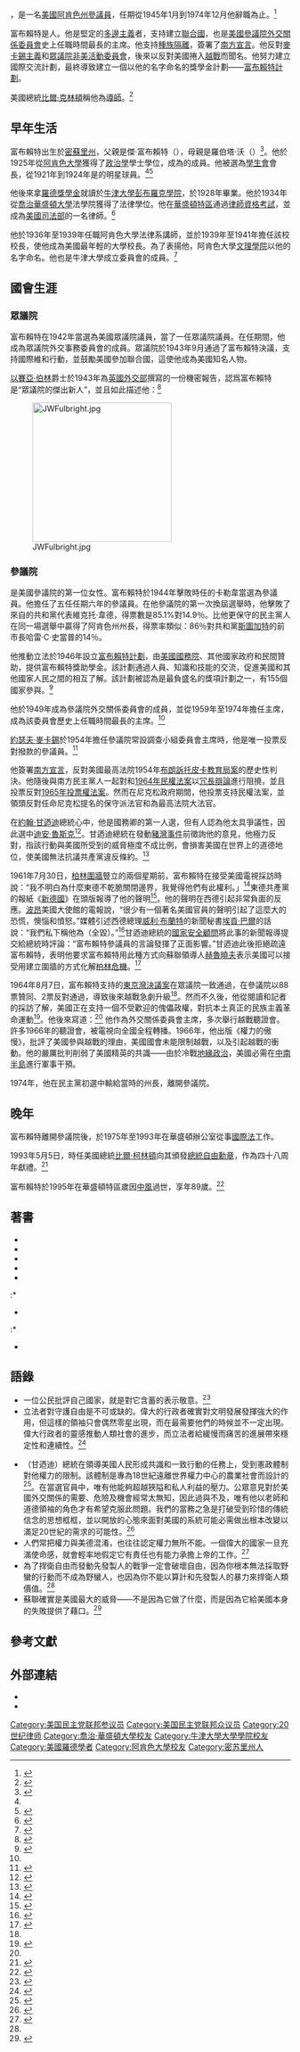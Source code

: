 {{noteTA
|1=zh-cn:富布赖特;zh-hk:富布賴特;zh-tw:傅爾布萊特;
|2=zh-cn:项目;zh-hk:計劃;zh-tw:計畫;
}}
{{infobox Senator
|birth_name  = 詹姆斯·威廉·富布賴特
|nationality = {{flagu|美國}}
|image name  = Fulbright.jpg
|imagesize   = 220px
|jr/sr       = 美國參議員
|state       = [[阿肯色州|阿肯色州]]
|party       = [[民主黨_(美國)|民主黨]]
|term_start  = 1945年1月3日
|term_end    = 1974年12月31日
|preceded    = {{link-en|海蒂·卡勒韋|Hattie Caraway}}
|succeeded   = {{link-en|戴爾·邦珀斯|Dale Bumpers}}
|state2      = [[阿肯色州|阿肯色州]]
|district2   = 三
|term_start2 = 1943年1月3日
|term_end2   = 1945年1月3日
|preceded2   = {{link-en|克萊德·T·埃利斯|Clyde T. Ellis}}
|succeeded2  = {{link-en|詹姆斯·W·川布爾|James William Trimble}}
|order3      = [[美國參議院外交關係委員會|美國參議院外交關係委員會]]議長
|term_start3 = 1959年1月3日
|term_end3   = 1974年12月31日
|preceded3   = {{link-en|西奧多·F·格林|Theodore F. Green}}
|succeeded3  = {{link-en|約翰·J·斯帕克曼|John J. Sparkman}}
|order4      = {{link-en|美國參議院銀行，房屋與城市事務委員會|United States Senate Committee on Banking, Housing, and Urban Affairs}}議長
|term_start4 = 1955年1月3日
|term_end4   = 1959年1月3日
|preceded4   = {{link-en|荷馬·E·凱普哈特|Homer Capehart}}
|succeeded4  = {{link-en|A·威利斯·羅伯遜|A. Willis Robertson}}
|birth_date  = {{birth date|1905|4|9|mf=y}}
|birth_place = {{美國}}[[密蘇里州|密蘇里州]]{{link-en|薩姆納|Sumner, Missouri}}
|death_date  = {{death date and age|1995|2|9|1905|4|9|mf=y}}
|death_place = {{flagu|美國}}[[華盛頓哥倫比亞特區|華盛頓哥倫比亞特區]]
|spouse      = 伊麗莎白·威廉姆斯（1906–1985）<br>{{link-en|哈麗特·梅爾·富布賴特|Harriet Mayor Fulbright|哈麗特·梅爾}}（1990–1995）
|alma_mater  = [[阿肯色大學|阿肯色大學]]<br>[[牛津大學彭布羅克學院|牛津大學彭布羅克學院]]<br>[[喬治·華盛頓大學|喬治·華盛頓大學]]
|religion    = [[基督會|基督會]]
}}

{{地區用詞
|start={{bd|1905年|4月9日|1995年|2月9日}}，{{lang-en|James William Fulbright}}
|tw=詹姆斯·威廉·傅爾布萊特<ref>
 {{cite book
 |chapter = [Fulbright Act 1946] (USA) - 〔傅爾布來特法案〕（美國）
 |chapter-url=https://terms.naer.edu.tw/detail/1310992/
 |editor=劉真
 |author=單文經
 |date=2000年12月
 |title=教育大辭書
 |publisher=國立編譯館
 |isbn=957-9489-10-6}}
 </ref><ref name="fse">
 {{cite web
 |date=2009年11月12日
 |title=台灣傅爾布萊特計畫簡介
 |url=http://www.fulbright.org.tw/dispPageBox/CtCh.aspx?ddsPageID=FOSECHIAAAINTRO
 |website=學術交流基金會 Foundation for Scholarly Exchange (Fulbright Taiwan)
 |quote=1946年8月1日，美國國會通過由參議員傅爾布萊特的提案，成立基金，冀望「藉教育的接觸，作智識與技能的更大交換」，「以促進美國人民與其他國家人民相互瞭解」。「傅爾布萊特法案」並授權美國政府與各國政府簽訂協定，以進行教育交換活動。
 |language=zh-tw}}</ref>
|cn=詹姆斯·威廉·富布賴特<ref name="shareamerica">
{{cite web
|author=晓路
|date=2013年5月15日
|title=“富布赖特项目”与“中美富布赖特项目”
|url=https://share.america.gov/zh-hans/fulbrightprogram/
|website=ShareAmerica
|publisher=美国国务院
|archive-url=https://web.archive.org/web/https://share.america.gov/zh-hans/fulbrightprogram/
|archive-date=2019年10月15日
|dead-url=no
|quote=“富布赖特项目”设立于二战刚结束的1946年，由来自阿肯色州的国会参议员J·威廉·富布赖特（J. William Fulbright）提出，称为“富布赖特法案”（Fulbright Act of 1946）。 |access-date=2019年10月15日 
|language=zh-hans}}</ref><ref name="usembassy">
{{cite web
|last=Kuczynski |first=R. F.
|date=2019年8月16日
|orig-year=2016年10月31日
|title=富布赖特项目
|url=https://china.usembassy-china.org.cn/zh/education-culture-zh/fulbright-program-zh/
|website=美国驻华大使馆和领事馆
|archive-url=https://web.archive.org/web/https://china.usembassy-china.org.cn/zh/education-culture-zh/fulbright-program-zh/
|archive-date=2019年7月27日
|dead-url=no
|access-date=2019年10月15日
|language=zh-cn}}</ref>}}，是一名[[美國|美國]][[阿肯色州|阿肯色州]][[參議員|參議員]]，任期從1945年1月到1974年12月他辭職為止。<ref name="NYT">{{cite news 
|url=http://www.nytimes.com/1995/02/10/obituaries/j-william-fulbright-senate-giant-is-dead-at-89.html 
|title=J. William Fulbright, Senate Giant, Is Dead at 89 
|last=Apple 
|first=R. W., Jr. 
|date=1995年2月10日 
|publisher=[[New_York_Times|New York Times]] 
|language=en 
|accessdate=2015年2月24日 
|archive-date=2020年9月18日 
|archive-url=https://web.archive.org/web/20200918222849/https://www.nytimes.com/1995/02/10/obituaries/j-william-fulbright-senate-giant-is-dead-at-89.html 
|dead-url=no 
}}</ref>

富布賴特是{{link-en|南方民主黨|Southern Democrats}}人。他是堅定的[[多邊主義|多邊主義]]者，支持建立[[聯合國|聯合國]]，也是[[美國參議院外交關係委員會|美國參議院外交關係委員會]]史上任職時間最長的主席。他支持[[種族隔離|種族隔離]]，簽署了[[南方宣言|南方宣言]]。他反對[[麥卡錫主義|麥卡錫主義]]和[[眾議院非美活動委員會|眾議院非美活動委員會]]，後來以反對美國捲入[[越戰|越戰]]而聞名。他努力建立國際交流計劃，最終導致建立一個以他的名字命名的獎學金計劃——[[富布賴特計劃|富布賴特計劃]]。

美國總統[[比爾·克林頓|比爾·克林頓]]稱他為[[導師|導師]]。<ref>{{cite web 
|url=http://www.presidency.ucsb.edu/ws/?pid=46111
|last=Clinton 
|first=William J. 
|title=Appointment for the J. William Fulbright Foreign Scholarship Board 
|date=1993年11月12日 
|publisher=Gerhard Peters and John T. Woolley, The American Presidency Project 
|language=en 
|accessdate=2015年3月5日 
|archive-date=2016年3月4日 
|archive-url=https://web.archive.org/web/20160304211443/http://www.presidency.ucsb.edu/ws/?pid=46111 
|dead-url=no 
}}</ref>

==早年生活==
富布賴特出生於[[密蘇里州|密蘇里州]]{{link-en|薩姆納|Sumner, Missouri}}，父親是傑·富布賴特（{{lang|en|Jay Fulbright}}），母親是羅伯塔·沃（{{lang|en|Roberta Waugh}}）<ref>{{cite web |url=http://www.encyclopediaofarkansas.net/encyclopedia/entry-detail.aspx?entryID=1653 |title=Roberta Waugh Fulbright (1874–1953) |work=Encyclopedia of Arkansas |language=en |accessdate=2015-02-24 |archive-date=2018-12-23 |archive-url=https://web.archive.org/web/20181223121221/http://www.encyclopediaofarkansas.net/encyclopedia/entry-detail.aspx?entryID=1653 |dead-url=no }}</ref>。他於1925年從[[阿肯色大學|阿肯色大學]]獲得了[[政治學|政治學]]學士學位，成為{{link-en|西格瑪志聯誼會|Sigma Chi}}的成員。他被選為[[學生會|學生會]]會長，從1921年到1924年是{{link-en|阿肯色大學足球隊|Arkansas Razorbacks football}}的明星球員。<ref name="NYT"/><ref>{{cite web |url=http://www.hogwired.com//pdf4/133090.pdf |title=1964 Arkansas Razorbacks National Championship |date= |access-date=2012年6月11日 |dead-url=yes |archive-url=https://web.archive.org/web/20120728190548/http://www.hogwired.com//pdf4/133090.pdf?SPSID=30726&SPID=2419&DB_OEM_ID=6100 |archive-date=2012年7月28日 |language=en }}</ref>

他後來拿[[羅德獎學金|羅德獎學金]]就讀於[[牛津大學彭布羅克學院|牛津大學彭布羅克學院]]，於1928年畢業。他於1934年從[[喬治華盛頓大學|喬治華盛頓大學]]法學院獲得了法律學位。他在[[華盛頓特區|華盛頓特區]]通過[[律師資格考試|律師資格考試]]，並成為[[美國司法部|美國司法部]]{{link-en|反壟斷部門|United States Department of Justice Antitrust Division}}的一名律師。<ref>{{cite web |url=http://www.encyclopediaofarkansas.net/encyclopedia/entry-detail.aspx?entryID=1652 |title=Bill Fulbright (1905–1995) |work=Encyclopedia of Arkansas |publisher=Central Arkansas Library System |language=en |accessdate=2015-03-02 |archive-date=2017-05-08 |archive-url=https://web.archive.org/web/20170508074635/http://www.encyclopediaofarkansas.net/encyclopedia/entry-detail.aspx?entryID=1652 |dead-url=no }}</ref>

他於1936年至1939年任職阿肯色大學法律系講師，並於1939年至1941年擔任該校校長，使他成為美國最年輕的大學校長。為了表揚他，阿肯色大學[[文理學院|文理學院]]以他的名字命名。他也是牛津大學{{link-en|羅瑟米爾美國研究所|Rothermere American Institute}}成立委員會的成員。<ref>{{cite web |title=Founding Council |url=http://www.rai.ox.ac.uk/about/history/foundingcouncil |publisher=Rothermere American Institute |access-date=2012年11月22日 |dead-url=yes |archive-url=https://web.archive.org/web/20121117021312/http://www.rai.ox.ac.uk/about/history/foundingcouncil |archive-date=2012年11月17日 |language=en }}</ref>

==國會生涯==
===眾議院===
富布賴特在1942年當選為美國眾議院議員，當了一任眾議院議員。在任期間，他成為眾議院外交事務委員會的成員。眾議院於1943年9月通過了富布賴特決議，支持國際維和行動，並鼓勵美國參加聯合國，這使他成為美國知名人物。

[[以賽亞·伯林|以賽亞·伯林]]爵士於1943年為[[英國外交部|英國外交部]]撰寫的一份機密報告，認爲富布賴特是“眾議院的傑出新人”，並且如此描述他：<ref name="hachey1973">{{cite journal 
|url=http://berlin.wolf.ox.ac.uk/published_works/singles/bib139a/bib139a.pdf 
|title=American Profiles on Capitol Hill: A Confidential Study for the British Foreign Office in 1943 
|last=Hachey 
|first=Thomas E. 
|journal=Wisconsin Magazine of History 
|date=Winter 1973–1974 
|volume=57 
|issue=2 
|pages=141–153 
|jstor=4634869 
|dead-url=yes 
|archive-url=https://web.archive.org/web/20131021185357/http://berlin.wolf.ox.ac.uk/published_works/singles/bib139a/bib139a.pdf 
|archive-date=2013年10月21日 
|quote=A young (age 38) wealthy ex-Rhodes scholar, whose major experience so far has been of farming and business. He has already shown versatile competence and ability in business as special attorney in the Anti-Trust Division of the Justice Department and as president of the University of Arkansas. An alert and intelligent member of the committee who recently drew a comparison between the British practice of making grants to her allies and America's World War practice of making loans on fixed financial terms, to show that it was America which had departed from the general international practice in the matter. Fuibright would like to see the United States obtain only non-material benefits from Lend-Lease, namely, political commitments from the countries receiving it, that would enable a system of post-war collective security to be set up. An internationalist. 
|language=en 
|access-date=2015年2月24日 
}}</ref>
{{cquote|一位年輕（38歲）富有的前羅德學者，迄今主要經驗為養殖和業務。他在美國司法部反壟斷部門律師與阿肯色大學校長的業務上，已經展示出多種競爭力和能力。他是眾議院外交事務委員會一位敏銳而明智的成員，最近比較英美兩國對外援助的不同：英國對盟友提供贈款，而美國在[[第二次世界大戰|第二次世界大戰]]期間以固定的財政條件提供貸款，指出美國在這方面偏離了國際慣例。富布賴特希望美國從[[租借法案|租借法案]]獲得的利益只是非金錢的，即從接受國家獲得政治承諾，以建立戰後的[[集體安全|集體安全]]制度。一位[[國際主義|國際主義]]者。}}

[[File:JWFulbright.jpg|250px]]
===參議院===
{{link-en|海蒂·卡勒韋|Hattie Caraway}}是美國參議院的第一位女性。富布賴特於1944年擊敗時任的卡勒韋當選為參議員。他擔任了五任任期六年的參議員。在他參議院的第一次換屆選舉時，他擊敗了來自{{link-en|貝茨維爾|Batesville, Arkansas}}的共和黨代表維克托·韋德，得票數是85.1%對14.9％。比他更保守的民主黨人{{link-en|本傑明·特拉維斯·萊尼|Benjamin Travis Laney}}在同一場選舉中贏得了阿肯色州州長，得票率類似：86％對共和黨[[斯圖加特_(阿肯色州)|斯圖加特]]的前市長哈雷·C·史當普的14％。

他推動立法於1946年設立[[富布賴特計劃|富布賴特計劃]]，由[[美國國務院|美國國務院]]{{link-en|教育和文化事務局|Bureau of Educational and Cultural Affairs}}、其他國家政府和民間贊助，提供富布賴特獎助學金。該計劃通過人員、知識和技能的交流，促進美國和其他國家人民之間的相互了解。該計劃被認為是最負盛名的獎項計劃之一，有155個國家參與。<ref name="美國參議院">{{cite web |url=https://www.senate.gov/artandhistory/history/common/generic/Featured_Bio_Fulbright.htm |title=J. William Fulbright: A Featured Biography |publisher=[[美國參議院|美國參議院]] |language=en |accessdate=2015-03-02 |archive-date=2019-09-11 |archive-url=https://web.archive.org/web/20190911082124/https://www.senate.gov/artandhistory/history/common/generic/Featured_Bio_Fulbright.htm |dead-url=no }}</ref>

他於1949年成為參議院外交關係委員會的成員，並從1959年至1974年擔任主席，成為該委員會歷史上任職時間最長的主席。<ref name="美國參議院"/>

[[約瑟夫·麥卡錫|約瑟夫·麥卡錫]]於1954年擔任參議院常設調查小組委員會主席時，他是唯一投票反對撥款的參議員。<ref>{{cite web 
|last=Woods 
|first=Randall 
|title=Bill Fulbright (1905–1995) 
|url=http://www.encyclopediaofarkansas.net/encyclopedia/entry-detail.aspx?entryID=1652 
|publisher=The Central Arkansas Library System 
|access-date=2014年7月17日 
|language=en 
|archive-date=2017-05-08 
|archive-url=https://web.archive.org/web/20170508074635/http://www.encyclopediaofarkansas.net/encyclopedia/entry-detail.aspx?entryID=1652 
|dead-url=no 
}}</ref>

他簽署[[南方宣言|南方宣言]]，反對美國最高法院1954年[[布朗訴托皮卡教育局案|布朗訴托皮卡教育局案]]的歷史性判決。他隨後與南方民主黨人一起對{{link-en|1957年的民權法案|Civil Rights Act of 1957}}和[[1964年民權法案|1964年民權法案]]以[[冗長辯論|冗長辯論]]進行阻撓，並且投票反對[[1965年投票權法案|1965年投票權法案]]。然而在尼克松政府期間，他投票支持民權法案，並領頭反對任命尼克松提名的保守派法官{{link-en|克萊門特·海恩斯沃斯|Clement Haynsworth}}和{{link-en|哈羅德·卡斯韋爾|G. Harrold Carswell}}為最高法院大法官。

在[[約翰·甘迺迪|約翰·甘迺迪]]總統心中，他是國務卿的第一人選，但有人認為他太具爭議性，因此選中[[迪安·魯斯克|迪安·魯斯克]]<ref>{{cite book|last=Schlesinger |first=Arthur M., Jr. |title=Journals 1952–2000 |url=https://archive.org/details/journals195220000000schl |year=2008 |publisher=[[Penguin_Books|Penguin Books]] |page=[https://archive.org/details/journals195220000000schl/page/98 98] |isbn=978-0-14-311435-2 |quote=Elizabeth Farmer told me this evening that, at five this afternoon, it looked as if it would be Rusk in State, with Bowles and Bundy as Undersecretaries. (Ken, by the way, told me that Jack had called him on the 7th and talked seriously about Mac as Secretary.) I asked why Rusk had finally emerged. Elizabeth said, 'He was the lowest common denominator.' Apparently Harris Wofford succeeded in stirring the Negroes and Jews up so effectively that the uproar killed Fulbright, who was apparently Jack's first choice. |language=en}}</ref>。甘迺迪總統在發動[[豬灣事件|豬灣事件]]前徵詢他的意見，他極力反對，指該行動與美國所受到的威脅極度不成比例，會損害美國在世界上的道德地位，使美國無法抗議共產黨違反條約。<ref name="Schlesinger2002">{{cite book|last=Schlesinger |first=Arthur Meier |title=A Thousand Days: John F. Kennedy in the White House |url=http://books.google.com/books?id=uFhNxX5lrNEC&pg=PA252 |year=2002|publisher=Houghton Mifflin Harcourt |isbn=0-618-21927-7 |page=252 |language=en}}</ref>

1961年7月30日，[[柏林圍牆|柏林圍牆]]豎立的兩個星期前，富布賴特在接受美國電視採訪時說：“我不明白為什麼東德不乾脆關閉邊界，我覺得他們有此權利。」<ref>{{cite book 
|last=Fulbright 
|first=James William (AR) 
|date=1961年8月10日 
|orig-year=1961年8月1日 
|chapter=Issues and Answers (Sunday, July 30, 1961) 
|chapter-url=https://www.govinfo.gov/content/pkg/GPO-CRECB-1961-pt11/pdf/GPO-CRECB-1961-pt11-2-1.pdf 
|department=Senate 
|title=Part 11 (July 31, 1961 to August 10, 1961) 
|url=https://www.govinfo.gov/app/details/GPO-CRECB-1961-pt11/GPO-CRECB-1961-pt11-2-1 
|series=Congressional Record 
|edition=Bound Edition 
|volume=107 
|publisher=U.S. Government Publishing Office 
|page=14224 
|quote=The truth of the matter is I think the Russians have the power to close it in any case.  I mean we are not giving up very much vecause I believe next week if they chose to close their borders, they could, without violating any treaty right I know of. We have no right to insist that they be allowed to come out.  As I said I don't understand why the East Germans don't close the border because I think they have a right to clost it. 
|access-date=2019年10月20日 
|language=en 
|archive-date=2019年10月21日 
|archive-url=https://web.archive.org/web/20191021012156/https://www.govinfo.gov/app/details/GPO-CRECB-1961-pt11/GPO-CRECB-1961-pt11-2-1 
|dead-url=no 
}}</ref>東德共產黨的報紙《[[新德國|新德國]]》在頭版報導了他的聲明<ref>{{cite web 
|last=Mauz 
|first=Gerhard 
|author-link=:en:Gerhard Mauz 
|date=1993年12月27日 
|orig-year=1992年11月 
|title=DER SPIEGEL 52/1993 - Gerechtigkeit unerreichbar 
|url=https://www.spiegel.de/spiegel/print/d-13683551.html 
|publisher=[[Spiegel_Online|Spiegel Online]] 
|quote=Senator Fulbright hat am 30. Juli 1961 im amerikanischen Fernsehen gesagt (diese und andere Ergebnisse der Zeitgeschichte wären von Honeckers Verteidigung gewiß vorgebracht worden, wenn weiter gegen ihren Mandanten verhandelt worden wäre): 'Die Wahrheit ist doch, und davon gehe ich aus, daß die Russen sowieso jederzeit die Grenze zumachen können. Ich meine, wir geben da nicht allzuviel auf . . . denn wenn sie die Grenze abriegeln wollen, könnten sie das schon nächste Woche machen - und sogar, ohne vertragsbrüchig zu werden. Ich verstehe nicht, weshalb die Ostdeutschen ihre Grenze nicht schon längst zugemacht haben, denn ich glaube, sie haben jedes Recht dazu.' 
|access-date=2012年6月11日 
|language=de 
|archive-date=2019年4月1日 
|archive-url=https://web.archive.org/web/20190401161717/http://www.spiegel.de/spiegel/print/d-13683551.html 
|dead-url=no 
}}</ref>。他的聲明在西德引起非常負面的反應。[[波昂|波昂]]美國大使館的電報說，“很少有一個著名美國官員的聲明引起了這麼大的恐慌，懊惱和憤怒。”媒體引述西德總理[[威利·布蘭特|威利·布蘭特]]的新聞秘書[[埃貢·巴爾|埃貢·巴爾]]的話說：“我們私下稱他為{{lang|de|[[wiktionary:ful-|Ful]][[wikt:bricht|bricht]]}}（全毀）。”<ref name="Hill">{{cite book|title=Berlin in Early Berlin-Wall Era: CIA, State Department, and Army Booklets |last=Hill |first=T.H.E. (compiled by) |year=2014 |pages=xviii, xix, 279, 283 |language=en}}</ref>甘迺迪總統的[[國家安全顧問|國家安全顧問]]{{link-en|麥克喬治·邦迪|McGeorge Bundy}}將此事的新聞報導提交給總統時評論：“富布賴特參議員的言論發揮了正面影響。”甘迺迪此後拒絕疏遠富布賴特，表明他要求富布賴特用此種方式向蘇聯領導人[[赫魯曉夫|赫魯曉夫]]表示美國可以接受用建立圍牆的方式化解[[柏林危機|柏林危機]]。<ref name="smyser">{{cite book|first=W. R. |last=Smyser |title=Kennedy and the Berlin Wall |url=https://archive.org/details/kennedyberlinwal0000smys |publisher=Rowman & Littlefield |year=2009 |page=[https://archive.org/details/kennedyberlinwal0000smys/page/90 90] |language=en}}</ref>

1964年8月7日，富布賴特支持的[[東京灣決議案|東京灣決議案]]在眾議院一致通過，在參議院以88票贊同、2票反對通過，導致後來越戰急劇升級<ref name="美國參議院"/>。然而不久後，他從閱讀和記者的採訪了解，美國正在支持一個不受歡迎的傀儡政權，對抗本土真正的民族主義革命運動<ref>{{cite web |url=http://www.historyandtheheadlines.abc-clio.com/ContentPages/ContentPage.aspx?entryId=1162164&currentSection=1130228&productid=4 |title=Fulbright, James William (1905–1995) |publisher={{link-en|ABC-CLIO}} |language=en |accessdate=2015-03-07 |archive-date=2015-09-24 |archive-url=https://web.archive.org/web/20150924030524/http://www.historyandtheheadlines.abc-clio.com/ContentPages/ContentPage.aspx?entryId=1162164&currentSection=1130228&productid=4 |dead-url=no }}</ref>。他後來寫道：<ref name="Fulbright1966"/>{{rp|68}}
{{cquote|許多毫不質疑東京灣決議案的參議員，如果預見到它以後被解釋為國會完全支持在亞洲進行大規模的戰爭，很可能不會投贊成票。}}
他作為外交關係委員會主席，多次舉行越戰聽證會。許多1966年的聽證會，被電視向全國全程轉播。1966年，他出版《權力的傲慢》，批評了美國參與越戰的理由，美國國會未能限制越戰，以及引起越戰的衝動。他的嚴厲批判削弱了美國精英的共識——由於冷戰[[地緣政治|地緣政治]]，美國必需在[[中南半島|中南半島]]進行軍事干預。

1974年，他在民主黨初選中輸給當時的州長{{link-en|戴爾·邦珀斯|Dale Bumpers}}，離開參議院。

==晚年==
富布賴特離開參議院後，於1975年至1993年在{{link-en|霍金豪森律師事務所|Hogan & Hartson}}華盛頓辦公室從事[[國際法|國際法]]工作。

1993年5月5日，時任美國總統[[比爾·柯林頓|比爾·柯林頓]]向其頒發[[總統自由勳章|總統自由勳章]]，作為{{link-en|富布賴特協會|Fulbright Association}}四十八周年獻禮。<ref>{{cite web 
|url=http://libinfo.uark.edu/SpecialCollections/exhibits/fulbrightexhibit/intro.html 
|title=Univ. of Arkansas, Fayetteville: FULBRIGHT PROGRAM EXHIBIT 
|publisher=Libinfo.uark.edu 
|date=1993年5月5日 
|access-date=2012年6月11日 
|language=en 
|archive-date=2016年3月4日 
|archive-url=https://web.archive.org/web/20160304035614/http://libinfo.uark.edu/SpecialCollections/exhibits/fulbrightexhibit/intro.html 
|dead-url=no 
}}</ref>

富布賴特於1995年在華盛頓特區歲因[[中風|中風]]過世，享年89歲。<ref>{{cite web 
|url=http://clinton6.nara.gov/1996/06/1996-06-05-remarks-of-president-at-fulbright-dinner.html 
|title=Bill Clinton speech at Fulbright Program 
|date=1996年6月5日 
|access-date=2012年6月11日 
|language=en 
|archive-url=https://web.archive.org/web/20110718234737/http://clinton6.nara.gov/1996/06/1996-06-05-remarks-of-president-at-fulbright-dinner.html 
|archive-date=2011年7月18日 
|dead-url=yes 
}}</ref>

==著書==
* {{cite book|date=2014年3月2日 |orig-year=1963 |title=Prospects for the West |url=https://www.hup.harvard.edu/catalog.php?isbn=9780674332898 |edition=e-dition |publisher=Harvard University Press |isbn=978-0-674-33289-8}}
* {{cite book|date=1964 |title=Old Myths and New Realities, and Other Commentaries |url=http://books.google.com/books?id=R3FAAAAAIAAJ |publisher=Vintage Books}}
* {{cite book|date=1966 |title=The Arrogance of Power |url=https://archive.org/details/arroganceofpower00fulb |location=New York |publisher=Random House |isbn=0-8129-9262-8}}
* {{cite book|date=1971 |title=The Pentagon Propaganda Machine |location=New York |publisher=Vintage Books |isbn=9780871405227}}
*{{cite book|date=1972 |title=The Crippled Giant: American Foreign Policy and Its Domestic Consequences |url=http://books.google.com/books?id=FiwdAAAAMAAJ |publisher=Random House |isbn=9780394482422}}
:* {{cite book|translator=伍协力 |date=1976 |title=跛足巨人：美国对外政策及其国内影响 |language=zh |publisher=上海人民出版社}}

*{{cite book|last=Fulbright |first=J. William |author-mask=with 
|author2-last=Tillman |author2-first=Seth P. 
|date=1989年2月4日 
|title=The Price of Empire 
|url=https://www.google.com/books/edition/The_Price_of_Empire/R2k9Rf0cJH8C |edition=1st 
|publisher=Pantheon 
|isbn=978-0394572246}}
:* {{cite book|translator1=简新芽 |translator2=龚乃绪 |translator3=李松林 |date=1991 |title=帝国的代价 |url=https://www.google.com/books/edition/帝国的代价/hukmAAAACAAJ |language=zh |publisher=世界知识出版社 |isbn=9787501203505}}

*{{cite book|translator={{lang|ja|勝又美智雄}} |date=1991年9月 
|title=Against the Arrogance of Power: My Personal History 
|trans-title={{lang|ja|権力の驕りに抗して 私の履歴書}} 
|language=en, ja |location=[[東京|東京]] 
|publisher={{link-ja|日本経済新聞社}} <!--|isbn-10=4-532-16028-6--> |isbn=9784532160289}}

==語錄==
{{wikiquotelang|en|J. William Fulbright|J·威廉·富布賴特}}
* 一位公民批評自己國家，就是對它含蓄的表示敬意。<ref name="Coffin1966">{{cite book|last=Coffin |first=Tristram |title=Senator Fulbright: A Portrait of a Public Philosopher |url=http://books.google.com/books?id=pjZCAAAAIAAJ&pg=PA33 |year=1966 |publisher=E.P. Dutton |pages=33 |asin=B00005WSXB |language=en}}</ref>
* 立法者對守護自由是不可或缺的。偉大的行政者確實對文明發展發揮強大的作用，但這樣的領袖只會偶然零星出現，而在最需要他們的時候並不一定出現。偉大行政者的靈感推動人類社會的進步，而立法者給緩慢而痛苦的進展帶來穩定性和連續性。<ref>{{cite book 
|last=Reid 
|first=Harry Mason (NV) 
|year=2000 
|orig-year=2000年7月27日 
|chapter=WELCOMING ZELL MILLER TO THE U.S. SENATE 
|chapter-url=https://www.govinfo.gov/content/pkg/CRECB-2000-pt12/html/CRECB-2000-pt12-Pg16745-3.htm 
|department=Senate 
|title=Part 12 (July 27, 2000 to September 13 2000) 
|url=https://www.govinfo.gov/app/details/CRECB-2000-pt12/CRECB-2000-pt12-Pg16745-3 
|series=Congressional Record 
|edition=Bound Edition 
|volume=146 
|publisher=U.S. Government Publishing Office 
|page=16745 
|quote=Fulbright said: 'The legislator is an indispensable guardian of our freedom.' 'It is true,' he said, 'that great executives have played a powerful role in the development of civilization, but such leaders appear sporadically, by chance. They do not always appear when they are most needed. The great executives have given inspiration and push to the advancement of human society, but it is the legislator who has given stability and continuity to that slow and painful progress.' 
|access-date=2019年10月20日 
|language=en 
|archive-date=2019年10月21日 
|archive-url=https://web.archive.org/web/20191021012249/https://www.govinfo.gov/app/details/CRECB-2000-pt12/CRECB-2000-pt12-Pg16745-3 
|dead-url=no 
}}</ref>

* （甘迺迪）總統在領導美國人民形成共識和一致行動的任務上，受到憲政體制對他權力的限制。該體制是專為18世紀遠離世界權力中心的農業社會而設計的<ref>{{cite episode |last=Buckley |first=William Frank, Jr. (host) |author-link=小威廉·F·巴克利 |last2=Humphrey |first2=Hubert H. (Hubert Horatio, guest) |author2-link=休伯特·漢弗萊 |last3=Steibel |first3=Warren (produced and directed by) |author-link3=:en:Warren Steibel |title=Limitations of Presidential Power (May 24, 1973) |series=Firing Line |series-link=:en:Firing Line (TV series) |date=1973年6月10日 |orig-year=1973年5月24日 |network=[[PBS|PBS]] |season=8 |number=S0093, 237 |url=https://digitalcollections.hoover.org/objects/6272 |format=PDF |work=Digital Collections |publisher=Hoover Institution Archives; Southern Educational Communications Association |page=4 |dead-url=no |archive-url=https://web.archive.org/web/20130626052359/http://hoohila.stanford.edu/firingline/displayTranscript.php?programID=579 |archive-date=2013年6月26日 |language=en |access-date=2019年10月21日 }}</ref>。在當選官員中，唯有他能夠超越狹隘和私人利益的壓力。公眾意見對於美國外交關係的需要、危險及機會經常太無知，因此過與不及，唯有他以老師和道德領袖的角色才有希望克服此問題。我們的當務之急是打破受到珍惜的傳統信念的思想框框，並以開放的心態來面對美國的系統可能必需做出根本改變以滿足20世紀的需求的可能性。<ref name="Griffin1964">{{cite book|last=Griffin |first=G. Edward |title=The fearful master: a second look at the United Nations|url=http://books.google.com/books?id=lqBYAAAAMAAJ&pg=PA192|year=1964|publisher=Western Islands Publishers|page=192 |language=en}}</ref>
* 人們常把權力與美德混淆，也往往認定權力無所不能。一個偉大的國家一旦充滿使命感，就會輕率地假定它有責任也有能力承擔上帝的工作。<ref name="Fulbright1966">{{cite book|title=The Arrogance of Power |url=https://archive.org/details/arroganceofpower00fulb |location=New York |publisher=Random House |isbn=0-8129-9262-8 |date=1966 |language=en}}</ref>{{rp|4}}
* 為了捍衛自由而發動先發製人的戰爭一定會破壞自由，因為你根本無法採取野蠻的行動而不成為野蠻人，也因為你不能以算計和先發製人的暴力來捍衛人類價值。<ref name="Fulbright1966"/>{{rp|154}}
* 蘇聯確實是美國最大的威脅——不是因為它做了什麼，而是因為它給美國本身的失敗提供了藉口。<ref name="Fulbright1963">{{cite book|last=Fulbright |first=James William |title=Fulbright of Arkansas: The Public Positions of a Private Thinker |url=http://books.google.com/books?id=5jmXAAAAIAAJ&pg=PA118 |year=1963 |publisher=Robert B. Luce |page=118 |language=en}}</ref>

==參考文獻==
{{reflist|2}}

==外部連結==
* {{cite web|url=http://eca.state.gov/fulbright/about-fulbright/history/j-william-fulbright/j-william-fulbright-quotes | title=J. William Fulbright Quotes |trans-title=J·威廉·富布賴特語錄 |publisher=[[美國國務院|美國國務院]] |language=en}}
* {{cite web|url=http://scipio.uark.edu/cdm/landingpage/collection/Fulbright |title=Fulbright Speeches |trans-title=富布賴特演講 |publisher=[[阿肯色大學|阿肯色大學]] |dead-url=yes |archive-url=https://archive.is/20150302060725/http://scipio.uark.edu/cdm/landingpage/collection/Fulbright |archive-date=2015年3月2日 |language=en}}

{{authority control}}

[[Category:美国民主党联邦参议员|Category:美国民主党联邦参议员]]
[[Category:美国民主党联邦众议员|Category:美国民主党联邦众议员]]
[[Category:20世纪律师|Category:20世纪律师]]
[[Category:喬治·華盛頓大學校友|Category:喬治·華盛頓大學校友]]
[[Category:牛津大學大學學院校友|Category:牛津大學大學學院校友]]
[[Category:美國羅德學者|Category:美國羅德學者]]
[[Category:阿肯色大學校友|Category:阿肯色大學校友]]
[[Category:密苏里州人|Category:密苏里州人]]